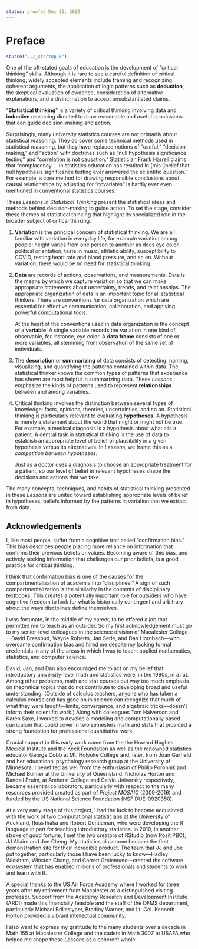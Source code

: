 ```yaml
---
status: proofed Dec 26, 2022
---
```


# Preface {#sec-preface .unnumbered}


```r
source("../_startup.R")
```

One of the oft-stated goals of education is the development of "critical thinking" skills. Although it is rare to see a careful definition of critical thinking, widely accepted elements include framing and recognizing coherent arguments, the application of logic patterns such as **deduction**, the skeptical evaluation of evidence, consideration of alternative explanations, and a disinclination to accept unsubstantiated claims.

"**Statistical thinking**" is a variety of critical thinking involving data and **inductive** reasoning directed to draw reasonable and useful conclusions that can guide decision-making and action.

Surprisingly, many university statistics courses are not primarily about statistical reasoning. They do cover some technical methods used in statistical reasoning, but they have replaced notions of "useful," "decision-making," and "action" with doctrines such as "null hypothesis significance testing" and "correlation is not causation." [Statistician [Frank Harrell](https://www.fharrell.com/post/introduction/) claims that "complacency ... in statistics education has resulted in [mis-]belief that null hypothesis significance testing ever answered the scientific question."]{.aside} For example, a core method for drawing responsible conclusions about causal relationships by adjusting for "covariates" is hardly ever even mentioned in conventional statistics courses.

These *Lessons in Statistical Thinking* present the statistical ideas and methods behind decision-making to guide action. To set the stage, consider these themes of statistical thinking that highlight its specialized role in the broader subject of critical thinking.

1. **Variation** is the principal concern of statistical thinking. We are all familiar with variation in everyday life, for example variation among people: height varies from one person to another as does eye color, political orientation, taste in music, athletic ability, susceptibility to COVID, resting heart rate and blood pressure, and so on. Without variation, there would be no need for statistical thinking.

2. **Data** are records of actions, observations, and measurements. Data is the means by which we capture variation so that we can make appropriate statements about uncertainty, trends, and relationships. The appropriate organization of data is an important topic for all statistical thinkers. There are conventions for data organization which are essential for effective communication, collaboration, and applying powerful computational tools. 
    
    At the heart of the conventions used in data organization is the concept of a **variable**. A single variable records the variation in one kind of observable, for instance, eye color. A **data frame** consists of one or more variables, all stemming from observation of the same set of individuals.

3. The **description** or **summarizing** of data consists of detecting, naming, visualizing, and quantifying the patterns contained within data. The statistical thinker knows the common types of patterns that experience has shown are most helpful in summarizing data. These *Lessons* emphasize the kinds of patterns used to represent **relationships** between and among variables.

4. Critical thinking involves the distinction between several types of knowledge: facts, opinions, theories, uncertainties, and so on. Statistical thinking is particularly relevant to evaluating **hypotheses**. A hypothesis is merely a statement about the world that might or might not be true. For example, a medical diagnosis is a hypothesis about what ails a patient. A central task in statistical thinking is the use of data to establish an appropriate level of belief or plausibility in a given hypothesis versus its alternatives. In *Lessons*, we frame this as a *competition between hypotheses*.
    
    Just as a doctor uses a diagnosis to choose an appropriate treatment for a patient, so our level of belief in relevant hypotheses shape the decisions and actions that we take. 

The many concepts, techniques, and habits of statistical thinking presented in these *Lessons* are united toward establishing appropriate levels of belief in hypotheses, beliefs informed by the patterns in variation that we extract from data.

## Acknowledgements

I, like most people, suffer from a cognitive trait called "confirmation bias." This bias describes people placing more reliance on information that confirms their previous beliefs or values. Becoming aware of this bias, and actively seeking information that challenges our prior beliefs, is a good practice for critical thinking.

I think that confirmation bias is one of the causes for the compartmentalization of academia into "disciplines." A sign of such compartmentalization is the similarity in the contents of disciplinary textbooks. This creates a potentially important role for outsiders who have cognitive freedom to look for what is historically contingent and arbitrary about the ways disciplines define themselves.

I was fortunate, in the middle of my career, to be offered a job that permitted me to teach as an outsider. So my first acknowledgement must go to my senior-level colleagues in the science division of Macalester College---David Bressoud, Wayne Roberts, Jan Serie, and Dan Hornbach---who overcame confirmation bias and hired me despite my lacking formal credentials in any of the areas in which I was to teach: applied mathematics, statistics, and computer science.

David, Jan, and Dan also encouraged me to act on my belief that introductory university-level math and statistics were, in the 1990s, in a rut. Among other problems, math and stat courses put way too much emphasis on theoretical topics that do not contribute to developing broad and useful understanding. (Outside of calculus teachers, anyone who has taken a calculus course and has gone on in science can recognize that much of what they were taught---limits, convergence, and algebraic tricks---doesn't inform their scientific work.) Along with colleagues Tom Halverson and Karen Saxe, I worked to develop a modeling and computationally based curriculum that could cover in two semesters math and stats that provided a strong foundation for professional quantitative work. 

Crucial support in this early work came from the the Howard Hughes Medical Institute and the Keck Foundation as well as the renowned statistics educator George Cobb at Mt. Holyoke College and, later, from Joan Garfield and her educational psychology research group at the University of Minnesota. I benefited as well from the enthusiasm of Phillip Poronnik and Michael Bulmer at the University of Queensland. Nicholas Horton and Randall Pruim, at Amherst College and Calvin University respectively, became essential collaborators, particularly with respect to the many resources provided created as part of *Project MOSAIC* (2009-2016) and funded by the US National Science Foundation (NSF DUE-0920350). 

At a very early stage of this project, I had the luck to become acquainted with the work of two computational statisticians at the University of Auckland, Ross Ihaka and Robert Gentleman, who were developing the R language in part for teaching introductory statistics. In 2010, in another stroke of good fortune, I met the two creators of RStudio (now Posit PBC), JJ Allaire and Joe Cheng. My statistics classroom became the first demonstration site for their incredible product. The team that JJ and Joe put together, particularly those I have been lucky to know---Hadley Wickham, Winston Chang, and Garrett Grolemund---created the software ecosystem that has enabled millions of professionals and students to work and learn with R.

A special thanks to the US Air Force Academy where I worked for three years after my retirement from Macalester as a distinguished visiting professor. Support from the Academy Research and Development Institute (ARDI) made this financially feasible and the staff of the DFMS department, particularly Michael Brilleslyper, Bradley Warner, and Lt. Col. Kenneth Horton provided a vibrant intellectual community.

I also want to express my gratitude to the many students over a decade in Math 155 at Macalester College and the cadets in Math 300Z at USAFA who helped me shape these *Lessons* as a coherent whole.


<!-- Some people prefer to call the topics of these lessons simply "**statistics**," others prefer "**data science**." The field of statistics, as it developed in the first half of the 20th century, was strongly oriented toward mathematical theorem and proof. Starting mid-century, many statisticians argued that data and computing, not just mathematical theory, needed to be placed at the center. "Data analysis" was the early name for this movement, but "analysis" is a weak word and has been replaced with "science."


-----


*Lessons in Statistical Thinking* presents the concepts and methods needed to extract information from data. For the last decade, enrollment in statistics classes has soared as has interest in undergraduate and graduate programs in the thriving field of data science. There are popular online courses and even multi-month "bootcamps" seen by many recent college grads as a short path to employment.

The work of today's data scientists is often to discover novel connections among multiple variables and to guide decision-making. It is common for data to be available in large masses from *observations* or *experiments*. One common purpose is "prediction," which might be as simple as the uses of medical screening tests or as breathtaking as machine-learning techniques of "artificial intelligence." Another pressing need from data analysis is to understand possible causal connections between variables.

The term "**data science**" is recent; it has sky-rocketed in use since about 2010. [You can see the huge, recent growth in use on [Google ngrams](https://books.google.com/ngrams/graph?content=Data+science&year_start=1800&year_end=2019&corpus=en-2019&smoothing=3), a service that tabulates word use over the past two centuries.]{.aside} Although some old-timers disparage "data science" as [old wine in new bottles](https://en.wiktionary.org/wiki/old_wine_in_a_new_bottle), they are wrong. "Data science" genuinely reflects a useful synthesis of ideas from formerly separate fields into a more productive and powerful way of of using data to inform decision-making. The new bottles actually contain wine of recent vintage from a hybrid of ideas, some with a statistical pedigree and some originating from computer science.

Often, boosters of data science in undergraduate education call for a new course specifically designed around data science to build on existing introductory courses in and computer science. But there is another, more efficient approach that avoids multiplying pre-requisites. Replace the existing introductory statistics course with one about data science. 

For those starting out in data science, a satisfactory computing background does not require general computer-programming skills, just those relating to "**data wrangling**," one of several terms describing uses of data bases. The first Lessons in this collection focus on the use of computing in this limited arena, as well as modern techniques for generating graphics from data.

What about the statistics pre-requisite? The conventional introductory statistics course, which is more or less equivalent to the US Advanced Placement statistics course, is a bottle that is more than half full of old wine. Genuinely old, mostly coming from the period 1880-1925. The statistical methods taught in such courses are very different than the statistics *used* in data science. Almost always, contemporary data involves *multiple* variables, but the statistics taught considers only one or two. Decision-making---the end-product of data science---is closely tied to understanding the causal connections between real-world factors, while the conventional course dogmatically avoids any data-analysis technique relevant to assessing causality, even those widely and routinely used in scientific work. The statistical wine that is furthest past its sell-buy date, "significance testing," is a large bulk of a conventional course. (See the box at the end of this preface for a little more detail.)

Eventually, the "data science" label may come to subsume much or all of what has traditionally been called "statistics." The list that follows enumerates some central themes of data science and statistics. Consistently, statistics textbooks touch on these themes either lightly or in a theoretical manner, in a rigid

1. The collection, assembling, storing, and "cleaning" of data. Statistics 

2. The identifications of patterns and relationships in the data and presenting them to human decision-makers in informative ways.

3. Correctly representing the uncertainty in statements drawn from data. 

4. Responsibly treating the thorny problem of making appropriate statements about cause and effect based on data.


These Lessons will introduce you to several habits of mind that have, over the last century, been found useful when collecting and interpreting data. Whenever we encounter something new, questions or ideas for actions come to mind. For instance, a financially-minded person arranging for a loan will presumably ask about the interest rate. An economy-minded consumer seeing a price for, say, olive oil, will know to check the volume that is being provided for that price.

A statistically-minded thinker knows "how and when we can draw valid inferences from data." [[Source](https://nobaproject.com/modules/statistical-thinking)] The word "valid" means several things at once: faithful to the data, consistent with the process used to assemble the data, and informative for the uses to which the inferences are to be directed. Part of statistical thinking is being aware of a variety of useful tools for looking at data and judging from the context of the task which tools are appropriate and which not.

Every person has a natural ability to think. We train our thinking skills by observing and emulating the logic and language of people and sources deemed authoritative. We have resources spanning several millennia to hone our ability to think. However, statistical thinking is a comparatively recent arrival on the intellectual scene, germinating and developing over only the last 150 years. As a result, hardly anything that we hear or read  exemplifies statistical thinking. 

In general, effective thinking requires us to grasp various intellectual tools, for example, logic. Our mode of logical thinking was promulgated by Aristotle (384–322 BC) and, to quote the [Stanford Encyclopedia of Philosophy](https://plato.stanford.edu/entries/aristotle-logic/), "has had an unparalleled influence on the history of Western thought." In the 2500 years since Aristotle's time, the use of Aristotelian logic has been so pervasive that we expect any well-educated person to be able to identify logical thinking. For example, the statement "John's car is red" has implications. Which of these two statements are among those implications? "That red car is necessarily John's," or "The blue car is not John's car." Not so hard!

The intellectual tools needed for statistical thinking are, by and large, unfamiliar and non-intuitive. These Lessons are intended to provide the tools you will need to engage in effective statistical thinking. 

To get started, consider [this headline](https://www.economist.com/international/2022/12/15/the-pandemics-indirect-effects-on-small-children-could-last-a-lifetime) from *The Economist*, a well-reputed international news magazine: "The pandemic's indirect effects on small children could last a lifetime." As support for this claim, the headlined article provides more detail. For instance:

> "Stress and distraction made some patients more distant. LENA, a charity in Colorado, has for years used wearable microphones to keep track of how much chatter babies and the care-givers exchange. During the pandemic the number of such \"conversations\" declined. .... "[g]etting lots of interaction in the early years of life is essential for healthy development, so these kinds of data \"are a red flag\"."  The article goes on to talk of "*children starved of stimulation at home ....*." 

This short excerpt might raise some questions. Think about it briefly and note what questions come to mind. 

For those already along the road toward statistical thinking, the phrase,  "the number of such conversations declined" might prompt this question:  "By how much?" Similarly, reading the claim that "getting lots of interactions ... is essential for healthy development," your mind might insist on these questions:  How much is "lots?" How does the decline in the number compare to "lots?"

Not finding the answer to these questions in the article's text, it would be sensible to look for the primary source of the information. In our Internet age, that's comparatively easy to do. The LENA website includes [an article](https://www.lena.org/covid-infant-vocalizations-conversational-turns/), "COVID-era infants vocalize less and experience fewer conversational turns, says LENA research team." 
The article contains several graphs, one of which is reproduced in @fig-lena-graph.

To make any proper sense of  @fig-lena-graph, you need some basic technical knowledge. For example, what do the vertical bars in the graph mean as opposed to the dots? What is the meaning of "Percentile" and what does it signify? What is the purpose behind displaying $n=494$ and $n=136$ below the graph? What does the subcaption "t(628) = 3.03, p = 0.003" tell us, if anything? Turning back to the text of *The Economist*, how does this graph  justify raising a "red flag?" More basically, are these graphs the "data," or is there more data behind the graphs? What would that data show?

```r
#| label: fig-lena-graph
#| fig-cap: "A statistical graphic from the LENA website captioned, \"Children from the COVID-era sample produced significantly fewer vocalizations than their pre-COVID peers.\" "
#| fig-cap-location: margin
knitr::include_graphics("www/Lena-fig1.png")
```

The LENA article does not link to supporting data, that is, what lies behind the graphs in @fig-lena-graph. But the LENA article does point to other publications. 

> "*These findings from LENA support a growing body of evidence that babies born during the COVID pandemic are, on average, experiencing developmental delays. For example, researchers from the COMBO (COVID-19 Mother Baby Outcomes) consortium at Columbia University published findings in the [January 2022 issue of JAMA Pediatrics](www/jamapediatrics_shuffrey_2022_oi_210081_1653493590.2509.pdf) showing that children born during the pandemic achieved significantly lower gross motor, fine motor, and personal-social scores at six months of age.*"

To the statistical thinker, phrases like "red flag," "growing body of evidence," and "significantly lower" are **weasel words**. [Weasel words:  terms "used in order to evade or retreat from a direct or forthright statement or position." [Source](https://www.merriam-webster.com/dictionary/weasel%20word)]{.aside} In ordinary thinking, such evasiveness or lack of forthrightness would naturally prompt concern about the reliability of the claim. It makes sense to look deeper, for instance, by checking out the JAMA article. Many people would be hesitant to do this, anticipating that the article would be incomprehensible and filled with jargon. An important reason to study statistical thinking is to tear down barriers to substantiating or debunking claims. In fact, the JAMA article contains very little that requires knowledge of pediatrics or the meaning of "gross motor, fine motor, and personal-social scores," but a lot that depends on understanding statistical notation and convention and the reasoning behind the conventions.  

The tools of statistical thinking are the tools for making sense of data. Evaluating data is essential to determine whether to rely on claims supposedly based on those data. In the words of eminent engineer and statistician [W. Edwards Demming](https://en.wikipedia.org/wiki/W._Edwards_Deming): "In God we trust. All others must bring data." Similarly, former President Ronald Reagan famously quoted a Russian proverb: "Trust, but verify." Unfortunately, until you have the statistical thinking tools needed to interpret data reliably, all you can do is trust, not verify.

-->


